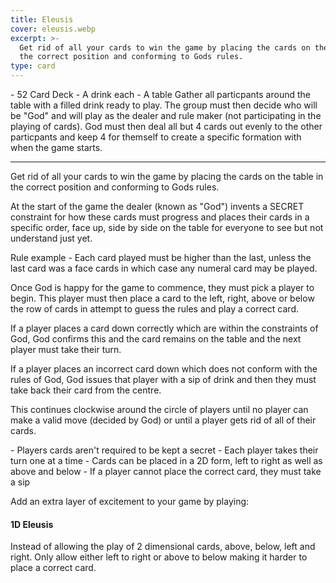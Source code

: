 ```yaml
---
title: Eleusis
cover: eleusis.webp
excerpt: >-
  Get rid of all your cards to win the game by placing the cards on the table in
  the correct position and conforming to Gods rules.
type: card
---
```


<GameHero
  cover="/BeerGoggleGames/images/eleusis.webp"
  alt="Eleusis"
/>

<GameSection title="Equipment" icon="/BeerGoggleGames/images/liquor.webp">
-   52 Card Deck
-   A drink each
-   A table
</GameSection>

<GameSection title="Setup" icon="/BeerGoggleGames/images/settings.webp">
Gather all particpants around the table with a filled drink ready to play. The group must then decide who will be "God" and will play as the dealer and rule maker (not participating in the playing of cards). God must then deal all but 4 cards out evenly to the other particpants and keep 4 for themself to create a specific formation with when the game starts.

* * *
</GameSection>

<GameSection title="Aim of the Game" icon="/BeerGoggleGames/images/target.webp">
<p>Get rid of all your cards to win the game by placing the cards on the table in the correct position and conforming to Gods rules.</p>
</GameSection>

<GameSection title="How to Play" icon="/BeerGoggleGames/images/question.webp">
At the start of the game the dealer (known as "God") invents a SECRET constraint for how these cards must progress and places their cards in a specific order, face up, side by side on the table for everyone to see but not understand just yet.

Rule example - Each card played must be higher than the last, unless the last card was a face cards in which case any numeral card may be played.

Once God is happy for the game to commence, they must pick a player to begin. This player must then place a card to the left, right, above or below the row of cards in attempt to guess the rules and play a correct card.

If a player places a card down correctly which are within the constraints of God, God confirms this and the card remains on the table and the next player must take their turn.

If a player places an incorrect card down which does not conform with the rules of God, God issues that player with a sip of drink and then they must take back their card from the centre.

This continues clockwise around the circle of players until no player can make a valid move (decided by God) or until a player gets rid of all of their cards.
</GameSection>

<GameSection title="Rules" icon="/BeerGoggleGames/images/rules.webp">
-   Players cards aren't required to be kept a secret
-   Each player takes their turn one at a time
-   Cards can be placed in a 2D form, left to right as well as above and below
-   If a player cannot place the correct card, they must take a sip
</GameSection>

<GameSection title="Special Edition" icon="/BeerGoggleGames/images/special.webp">

<p>Add an extra layer of excitement to your game by playing:</p>

<h4>1D Eleusis</h4>

<p>Instead of allowing the play of 2 dimensional cards, above, below, left and right. Only allow either left to right or above to below making it harder to place a correct card.</p>
</GameSection>

<ShareButtons title="Eleusis" />

<FeedbackCard>
</FeedbackCard>
